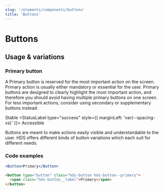 ```yaml
---
slug: '/elements/components/buttons'
title: 'Buttons'
---
```




# Buttons

## Usage & variations

### Primary button

A Primary button is reserved for the most important action on the screen. Primary action is usually either mandatory or essential for the user. Primary buttons are designed to clearly highlight the most important action, and therefore you should avoid having multiple primary buttons on one screen. For less important actions, consider using secondary or supplementary buttons instead.

<StatusLabel type="info">Stable</StatusLabel>
<StatusLabel type="success" style={{ marginLeft: 'var(--spacing-xs)' }}>
  Accessible
</StatusLabel>

Buttons are meant to make actions easily visible and understandable to the user. HDS offers different kinds of button variations which each suit for different needs.

### Code examples

<Playground>

```jsx
<Button>Primary</Button>
```

```html
<button type="button" class="hds-button hds-button--primary">
  <span class="hds-button__label">Primary</span>
</button>
```

</Playground>
